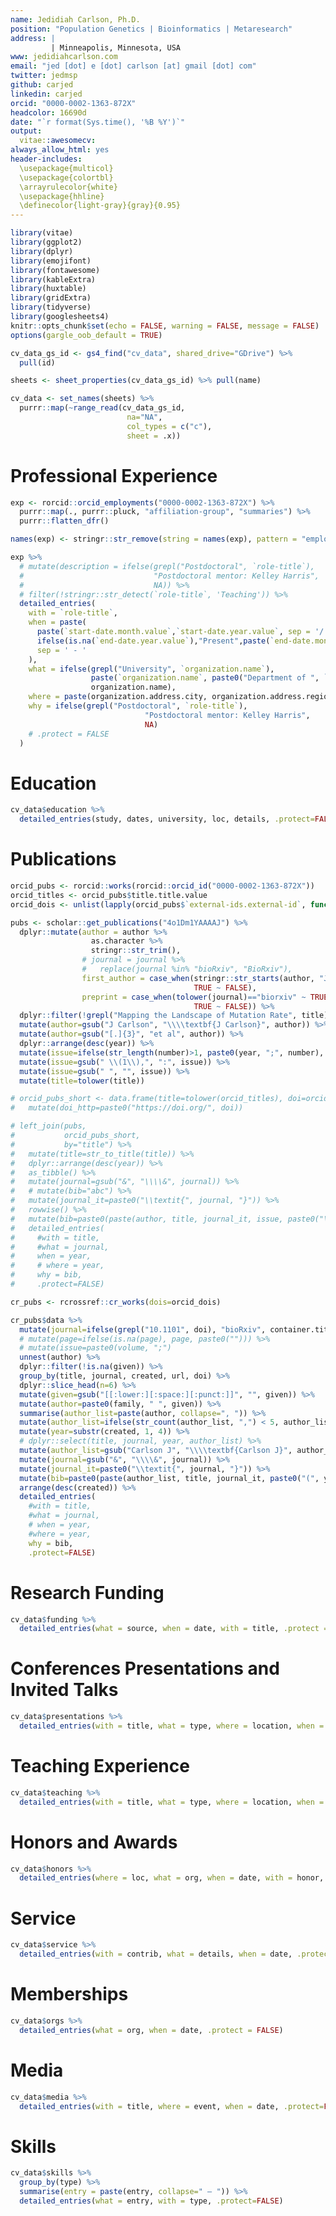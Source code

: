 ```yaml
---
name: Jedidiah Carlson, Ph.D.
position: "Population Genetics | Bioinformatics | Metaresearch"
address: |
         | Minneapolis, Minnesota, USA
www: jedidiahcarlson.com
email: "jed [dot] e [dot] carlson [at] gmail [dot] com"
twitter: jedmsp
github: carjed
linkedin: carjed
orcid: "0000-0002-1363-872X"
headcolor: 16690d
date: "`r format(Sys.time(), '%B %Y')`"
output: 
  vitae::awesomecv:
always_allow_html: yes
header-includes:
  \usepackage{multicol}
  \usepackage{colortbl}
  \arrayrulecolor{white}
  \usepackage{hhline}
  \definecolor{light-gray}{gray}{0.95}
---
```


```r
library(vitae)
library(ggplot2)
library(dplyr)
library(emojifont)
library(fontawesome)
library(kableExtra)
library(huxtable)
library(gridExtra)
library(tidyverse)
library(googlesheets4)
knitr::opts_chunk$set(echo = FALSE, warning = FALSE, message = FALSE)
options(gargle_oob_default = TRUE)
```

```r

cv_data_gs_id <- gs4_find("cv_data", shared_drive="GDrive") %>% 
  pull(id)

sheets <- sheet_properties(cv_data_gs_id) %>% pull(name)

cv_data <- set_names(sheets) %>% 
  purrr::map(~range_read(cv_data_gs_id, 
                          na="NA", 
                          col_types = c("c"), 
                          sheet = .x))

```
 
\faIcon{briefcase} Professional Experience
============================================

```r
exp <- rorcid::orcid_employments("0000-0002-1363-872X") %>%
  purrr::map(., purrr::pluck, "affiliation-group", "summaries") %>% 
  purrr::flatten_dfr()

names(exp) <- stringr::str_remove(string = names(exp), pattern = "employment-summary.") 

exp %>%
  # mutate(description = ifelse(grepl("Postdoctoral", `role-title`), 
  #                             "Postdoctoral mentor: Kelley Harris", 
  #                             NA)) %>%
  # filter(!stringr::str_detect(`role-title`, 'Teaching')) %>% 
  detailed_entries(
    with = `role-title`,
    when = paste(
      paste(`start-date.month.value`,`start-date.year.value`, sep = '/'),
      ifelse(is.na(`end-date.year.value`),"Present",paste(`end-date.month.value`,`end-date.year.value`, sep = '/')),
      sep = ' - '
    ),
    what = ifelse(grepl("University", `organization.name`), 
                  paste(`organization.name`, paste0("Department of ", `department-name`), sep = ' — '), 
                  organization.name),
    where = paste(organization.address.city, organization.address.region, sep =', '),
    why = ifelse(grepl("Postdoctoral", `role-title`), 
                              "Postdoctoral mentor: Kelley Harris", 
                              NA)
    # .protect = FALSE
  )
```

\faIcon{university} Education
==================================

<!-- \protect\faIcon{university} -->
```r

cv_data$education %>%
  detailed_entries(study, dates, university, loc, details, .protect=FALSE)

```

\faIcon{file} Publications
===========================

```r
orcid_pubs <- rorcid::works(rorcid::orcid_id("0000-0002-1363-872X"))  
orcid_titles <- orcid_pubs$title.title.value
orcid_dois <- unlist(lapply(orcid_pubs$`external-ids.external-id`, function(x) x$`external-id-value`[[1]]))

pubs <- scholar::get_publications("4o1Dm1YAAAAJ") %>% 
  dplyr::mutate(author = author %>% 
                  as.character %>% 
                  stringr::str_trim(),
                # journal = journal %>% 
                #   replace(journal %in% "bioRxiv", "BioRxiv"), 
                first_author = case_when(stringr::str_starts(author, "J Carlson") ~ TRUE,
                                         TRUE ~ FALSE),
                preprint = case_when(tolower(journal)=="biorxiv" ~ TRUE,
                                         TRUE ~ FALSE)) %>% 
  dplyr::filter(!grepl("Mapping the Landscape of Mutation Rate", title)) %>%
  mutate(author=gsub("J Carlson", "\\\\textbf{J Carlson}", author)) %>%
  mutate(author=gsub("[.]{3}", "et al", author)) %>%
  dplyr::arrange(desc(year)) %>%
  mutate(issue=ifelse(str_length(number)>1, paste0(year, ";", number), year)) %>%
  mutate(issue=gsub(" \\(1\\),", ":", issue)) %>%
  mutate(issue=gsub(" ", "", issue)) %>%
  mutate(title=tolower(title))

# orcid_pubs_short <- data.frame(title=tolower(orcid_titles), doi=orcid_dois) %>%
#   mutate(doi_http=paste0("https://doi.org/", doi))

# left_join(pubs,
#           orcid_pubs_short,
#           by="title") %>%
#   mutate(title=str_to_title(title)) %>%
#   dplyr::arrange(desc(year)) %>%
#   as_tibble() %>%
#   mutate(journal=gsub("&", "\\\\&", journal)) %>%
#   # mutate(bib="abc") %>%
#   mutate(journal_it=paste0("\\textit{", journal, "}")) %>%
#   rowwise() %>%
#   mutate(bib=paste0(paste(author, title, journal_it, issue, paste0("\\href{", doi_http, "}{[doi:", doi, "]}"), sep=". "), ".")) %>%
#   detailed_entries(
#     #with = title,
#     #what = journal,
#     when = year,
#     # where = year,
#     why = bib,
#     .protect=FALSE)

cr_pubs <- rcrossref::cr_works(dois=orcid_dois)

cr_pubs$data %>%
  mutate(journal=ifelse(grepl("10.1101", doi), "bioRxiv", container.title)) %>%
  # mutate(page=ifelse(is.na(page), page, paste0(""))) %>%
  # mutate(issue=paste0(volume, ";")
  unnest(author) %>% 
  dplyr::filter(!is.na(given)) %>%
  group_by(title, journal, created, url, doi) %>%
  dplyr::slice_head(n=6) %>%
  mutate(given=gsub("[[:lower:][:space:][:punct:]]", "", given)) %>%
  mutate(author=paste0(family, " ", given)) %>%
  summarise(author_list=paste(author, collapse=", ")) %>%
  mutate(author_list=ifelse(str_count(author_list, ",") < 5, author_list, paste0(author_list, ", et al"))) %>%
  mutate(year=substr(created, 1, 4)) %>%
  # dplyr::select(title, journal, year, author_list) %>%
  mutate(author_list=gsub("Carlson J", "\\\\textbf{Carlson J}", author_list)) %>%
  mutate(journal=gsub("&", "\\\\&", journal)) %>%
  mutate(journal_it=paste0("\\textit{", journal, "}")) %>%
  mutate(bib=paste0(paste(author_list, title, journal_it, paste0("(", year, ")"), paste0("\\href{", url, "}{[doi:", doi, "]}"), sep=". "), ".")) %>%
  arrange(desc(created)) %>%
  detailed_entries(
    #with = title,
    #what = journal,
    # when = year,
    #where = year,
    why = bib,
    .protect=FALSE)

```

<!-- \pagebreak -->

\faIcon{dollar-sign} Research Funding
===============================

```r

cv_data$funding %>%
  detailed_entries(what = source, when = date, with = title, .protect = FALSE)

```

\faIcon{comments} Conferences Presentations and Invited Talks
================================
    
```r

cv_data$presentations %>%
  detailed_entries(with = title, what = type, where = location, when = date, .protect=FALSE) 

```

<!-- \pagebreak -->

\faIcon{chalkboard} Teaching Experience
============================================
    
```r

cv_data$teaching %>% 
  detailed_entries(with = title, what = type, where = location, when = date, .protect=FALSE)
```

\faIcon{medal} Honors and Awards
===============================

```r

cv_data$honors %>% 
  detailed_entries(where = loc, what = org, when = date, with = honor, .protect = FALSE)

```

\faIcon{arrows-alt} Service
===============================

```r

cv_data$service %>%
  detailed_entries(with = contrib, what = details, when = date, .protect = FALSE)

```

\faIcon{users} Memberships
===============================

```r

cv_data$orgs %>%
  detailed_entries(what = org, when = date, .protect = FALSE)

```

\faIcon{newspaper} Media
==============================

```r


cv_data$media %>%
  detailed_entries(with = title, where = event, when = date, .protect=FALSE)  

```

\faIcon{brain} Skills
================================

```r

cv_data$skills %>%
  group_by(type) %>%
  summarise(entry = paste(entry, collapse=" — ")) %>%
  detailed_entries(what = entry, with = type, .protect=FALSE)

```
